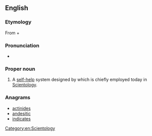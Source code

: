{{also|dianetics}}
==English==

===Etymology===
From {{der|en|grc}} {{m|grc|διά||through}} + {{m|grc|νοῦς||mind}}

===Pronunciation===
* {{a|UK}} {{IPA|/daɪəˈnɛtɪks/|lang=en}}

===Proper noun===
{{en-proper noun}}

# A [[self-help]] system designed by {{w|L. Ron Hubbard}} which is chiefly employed today in [[Scientology]].

===Anagrams===
* [[actinides#English|actinides]]
* [[andesitic#English|andesitic]]
* [[indicates#English|indicates]]

[[Category:en:Scientology]]